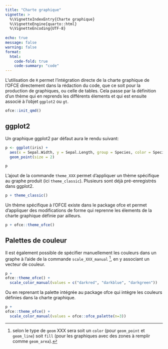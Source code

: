 ```yaml
---
title: "Charte graphique"
vignette: >
  %\VignetteIndexEntry{Charte graphique}
  %\VignetteEngine{quarto::html}
  %\VignetteEncoding{UTF-8}
  
echo: true
message: false
warning: false
format:
  html:
    code-fold: true
    code-summary: "code"
---
```


L'utilisation de `R` permet l'intégration directe de la charte graphique de l'OFCE directement dans la rédaction du code, que ce soit pour la production de graphiques, ou celle de tables. Cela passe par la définition d'un thème qui en reprends les différents élements et qui est ensuite associé à l'objet `ggplot2` ou `gt`.

```r
ofce::init_qmd()
```

## ggplot2

Un graphique ggplot2 par défaut aura le rendu suivant:

```r

p <- ggplot(iris) + 
  aes(x = Sepal.Width, y = Sepal.Length, group = Species, color = Species) +
  geom_point(size = 2)

p
```

L'ajout de la commande `theme_XXX` permet d'appliquer un thème spécifique au graphe produit (ici `theme_classic`). Plusieurs sont déjà pré-enregistrés dans ggplot2.

```r

p + theme_classic()
```

Un thème spécifique à l'OFCE existe dans le package ofce et permet d'appliquer des modifications de forme qui reprenne les élements de la charte graphique définie par ailleurs.

```r

p + ofce::theme_ofce()
```

## Palettes de couleur

Il est également possible de spécifier manuellement les couleurs dans un graphe à l'aide de la commande `scale_XXX_manual` [^1], en y associant un vecteur de couleur.

[^1]: selon le type de `geom` XXX sera soit un `color` (pour `geom_point` et `geom_line`) soit `fill` (pour les graphiques avec des zones à remplir comme `geom_area`).

```r

p + 
ofce::theme_ofce() + 
  scale_color_manual(values = c("darkred", "darkblue", "darkgreen"))

```

Ou en reprenant la palette intégrée au package ofce qui intègre les couleurs définies dans la charte graphique.

```r

p + 
ofce::theme_ofce() + 
  scale_color_manual(values = ofce::ofce_palette(n=3))

```

<!-- ## Tableaux  -->

<!-- ```{r} -->

<!-- ofce::theme.gt_ofce() -->

<!-- ``` -->
